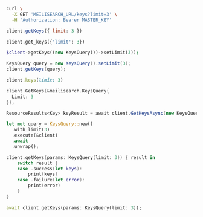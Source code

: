 <CodeGroup>

```bash cURL
curl \
  -X GET 'MEILISEARCH_URL/keys?limit=3' \
  -H 'Authorization: Bearer MASTER_KEY'
```

```javascript JS
client.getKeys({ limit: 3 })
```

```python Python
client.get_keys({'limit': 3})
```

```php PHP
$client->getKeys((new KeysQuery())->setLimit(3));
```

```java Java
KeysQuery query = new KeysQuery().setLimit(3);
client.getKeys(query);
```

```ruby Ruby
client.keys(limit: 3)
```

```go Go
client.GetKeys(&meilisearch.KeysQuery{
  Limit: 3
});
```

```csharp C#
ResourceResults<Key> keyResult = await client.GetKeysAsync(new KeysQuery { Limit = 3 });
```

```rust Rust
let mut query = KeysQuery::new()
  .with_limit(3)
  .execute(&client)
  .await
  .unwrap();
```

```swift Swift
client.getKeys(params: KeysQuery(limit: 3)) { result in
    switch result {
    case .success(let keys):
        print(keys)
    case .failure(let error):
        print(error)
    }
}
```

```dart Dart
await client.getKeys(params: KeysQuery(limit: 3));
```
</CodeGroup>
